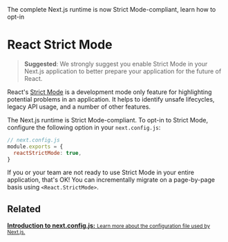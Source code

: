 <PageMeta>
   The complete Next.js runtime is now Strict Mode-compliant, learn how to opt-in
</PageMeta>

# React Strict Mode

> **Suggested**: We strongly suggest you enable Strict Mode in your Next.js application to better prepare your application for the future of React.

React's [Strict Mode](https://reactjs.org/docs/strict-mode.html) is a development mode only feature for highlighting potential problems in an application. It helps to identify unsafe lifecycles, legacy API usage, and a number of other features.

The Next.js runtime is Strict Mode-compliant. To opt-in to Strict Mode, configure the following option in your `next.config.js`:

```js
// next.config.js
module.exports = {
  reactStrictMode: true,
}
```

If you or your team are not ready to use Strict Mode in your entire application, that's OK! You can incrementally migrate on a page-by-page basis using `<React.StrictMode>`.

## Related

<div className="card">
  <a href="/docs/api-reference/next.config.js/introduction.md">
    <b>Introduction to next.config.js:</b>
    <small>Learn more about the configuration file used by Next.js.</small>
  </a>
</div>

